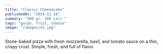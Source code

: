 ```yaml
---
title: "Classic Cheesecake"
publishedAt: "2024-11-18"
summary: "300 gr. 200 Lari "
tags: "garpe, fruit, cheese"
image: "/images/d2.jpg"
---
```


Stone-baked pizza with fresh mozzarella, basil, and tomato sauce on a thin, crispy crust. Simple, fresh, and full of flavor.


